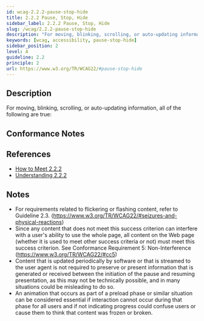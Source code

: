 ```yaml
---
id: wcag-2.2.2-pause-stop-hide
title: 2.2.2 Pause, Stop, Hide
sidebar_label: 2.2.2 Pause, Stop, Hide
slug: /wcag/2.2.2-pause-stop-hide
description: "For moving, blinking, scrolling, or auto-updating information, all of the following are true:"
keywords: [wcag, accessibility, pause-stop-hide]
sidebar_position: 2
level: A
guideline: 2.2
principle: 2
url: https://www.w3.org/TR/WCAG22/#pause-stop-hide
---
```


## Description

For moving, blinking, scrolling, or auto-updating information, all of the following are true:

## Conformance Notes

<Project name="ads">
</Project>

<Project name="scix">
  <Support/>
</Project>

## References

- [How to Meet 2.2.2](https://www.w3.org/WAI/WCAG22/quickref/#pause-stop-hide)
- [Understanding 2.2.2](https://www.w3.org/WAI/WCAG22/Understanding/pause-stop-hide.html)

## Notes

- For requirements related to flickering or flashing content, refer to Guideline 2.3. (https://www.w3.org/TR/WCAG22/#seizures-and-physical-reactions)
- Since any content that does not meet this success criterion can interfere with a user's ability to use the whole page, all content on the Web page (whether it is used to meet other success criteria or not) must meet this success criterion. See Conformance Requirement 5: Non-Interference (https://www.w3.org/TR/WCAG22/#cc5)
- Content that is updated periodically by software or that is streamed to the user agent is not required to preserve or present information that is generated or received between the initiation of the pause and resuming presentation, as this may not be technically possible, and in many situations could be misleading to do so.
- An animation that occurs as part of a preload phase or similar situation can be considered essential if interaction cannot occur during that phase for all users and if not indicating progress could confuse users or cause them to think that content was frozen or broken.
